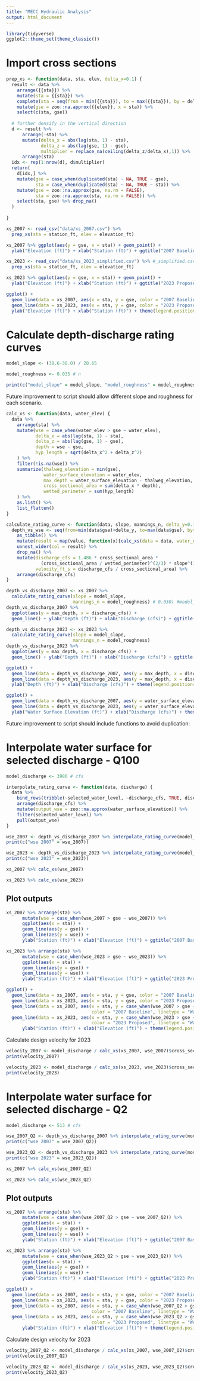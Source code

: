 ```yaml
---
title: "MECC Hydraulic Analysis"
output: html_document
---
```


```r
library(tidyverse)
ggplot2::theme_set(theme_classic())
```

# Import cross sections

```r
prep_xs <- function(data, sta, elev, delta_x=0.1) {
  result <- data %>%
    arrange({{sta}}) %>%
    mutate(sta = {{sta}}) %>%
    complete(sta = seq(from = min({{sta}}), to = max({{sta}}), by = delta_x)) %>%
    mutate(gse = zoo::na.approx({{elev}}, x = sta)) %>% 
    select(c(sta, gse))
  
  # further densify in the vertical direction
  d <- result %>% 
      arrange(-sta) %>%
      mutate(delta_x = abs(lag(sta, 1) - sta),
             delta_z = abs(lag(gse, 1) - gse),
             multiplier = replace_na(ceiling(delta_z/delta_x),1)) %>% 
      arrange(sta)
  idx <- rep(1:nrow(d), d$multiplier)
  return(
    d[idx,] %>% 
    mutate(gse = case_when(duplicated(sta) ~ NA, TRUE ~ gse),
           sta = case_when(duplicated(sta) ~ NA, TRUE ~ sta)) %>%
    mutate(gse = zoo::na.approx(gse, na.rm = FALSE),
           sta = zoo::na.approx(sta, na.rm = FALSE)) %>%
    select(sta, gse) %>% drop_na() 
  )
  
}

```

```r
xs_2007 <- read_csv("data/xs_2007.csv") %>%
  prep_xs(sta = station_ft, elev = elevation_ft) 

xs_2007 %>% ggplot(aes(y = gse, x = sta)) + geom_point() + 
  ylab("Elevation (ft)") + xlab("Station (ft)") + ggtitle("2007 Baseline") + coord_fixed(ratio = 1)
```

```r
xs_2023 <- read_csv("data/xs_2023_simplified.csv") %>% #_simplified.csv") %>%
  prep_xs(sta = station_ft, elev = elevation_ft) 

xs_2023 %>% ggplot(aes(y = gse, x = sta)) + geom_point() + 
  ylab("Elevation (ft)") + xlab("Station (ft)") + ggtitle("2023 Proposed") + coord_fixed(ratio = 1)
```




```r
ggplot() + 
  geom_line(data = xs_2007, aes(x = sta, y = gse, color = "2007 Baseline")) +
  geom_line(data = xs_2023, aes(x = sta, y = gse, color = "2023 Proposed")) +
  ylab("Elevation (ft)") + xlab("Station (ft)") + theme(legend.position="top", legend.title=element_blank())  + coord_fixed(ratio = 1)
```

# Calculate depth-discharge rating curves 

```r

model_slope <- (38.6-38.0) / 28.65

model_roughness <- 0.035 # n

print(c("model_slope" = model_slope, "model_roughness" = model_roughness))
```
Future improvement to script should allow different slope and roughness for each scenario.

```r
calc_xs <- function(data, water_elev) {
  data %>% 
    arrange(sta) %>%
    mutate(wse = case_when(water_elev > gse ~ water_elev),
           delta_x = abs(lag(sta, 1) - sta),
           delta_z = abs(lag(gse, 1) - gse),
           depth = wse - gse, 
           hyp_length = sqrt(delta_x^2 + delta_z^2)
    ) %>%
    filter(!is.na(wse)) %>% 
    summarize(thalweg_elevation = min(gse),
              water_surface_elevation = water_elev,
              max_depth = water_surface_elevation - thalweg_elevation,
              cross_sectional_area = sum(delta_x * depth),
              wetted_perimeter = sum(hyp_length)
    ) %>% 
    as.list() %>% 
    list_flatten()
}

calculate_rating_curve <- function(data, slope, mannings_n, delta_y=0.1) {
  depth_vs_wse <- seq(from=min(data$gse)+delta_y, to=max(data$gse), by=delta_y) %>% 
    as_tibble() %>%
    mutate(result = map(value, function(x){calc_xs(data = data, water_elev = x)})) %>% 
    unnest_wider(col = result) %>%
    drop_na() %>%
    mutate(discharge_cfs = 1.486 * cross_sectional_area * 
             (cross_sectional_area / wetted_perimeter)^(2/3) * slope^(1/2) * mannings_n^(-1),
           velocity_ft_s = discharge_cfs / cross_sectional_area) %>%
    arrange(discharge_cfs)
}
```

```r
depth_vs_discharge_2007 <- xs_2007 %>% 
  calculate_rating_curve(slope = model_slope,
                         mannings_n = model_roughness) # 0.030) #model_roughness)
depth_vs_discharge_2007 %>% 
  ggplot(aes(y = max_depth, x = discharge_cfs)) + 
  geom_line() + ylab("Depth (ft)") + xlab("Discharge (cfs)") + ggtitle("2007 Baseline")
```

```r
depth_vs_discharge_2023 <- xs_2023 %>% 
  calculate_rating_curve(slope = model_slope,
                         mannings_n = model_roughness)
depth_vs_discharge_2023 %>% 
  ggplot(aes(y = max_depth, x = discharge_cfs)) + 
  geom_line() + ylab("Depth (ft)") + xlab("Discharge (cfs)") + ggtitle("2023 Proposed") 
```

```r
ggplot() +
  geom_line(data = depth_vs_discharge_2007, aes(y = max_depth, x = discharge_cfs, color = "2007 Baseline")) +
  geom_line(data = depth_vs_discharge_2023, aes(y = max_depth, x = discharge_cfs, color = "2023 Proposed")) + 
  ylab("Depth (ft)") + xlab("Discharge (cfs)") + theme(legend.position="top", legend.title=element_blank())
```
```r
ggplot() +
  geom_line(data = depth_vs_discharge_2007, aes(y = water_surface_elevation, x = discharge_cfs, color = "2007 Baseline")) +
  geom_line(data = depth_vs_discharge_2023, aes(y = water_surface_elevation, x = discharge_cfs, color = "2023 Proposed")) + 
  ylab("Water Surface Elevation (ft)") + xlab("Discharge (cfs)") + theme(legend.position="top", legend.title=element_blank())
```

Future improvement to script should include functions to avoid duplication:

# Interpolate water surface for selected discharge - Q100

```r
model_discharge <- 3980 # cfs
```

```r
interpolate_rating_curve <- function(data, discharge) {
  data %>%
    bind_rows(tribble(~selected_water_level, ~discharge_cfs, TRUE, discharge)) %>%
    arrange(discharge_cfs) %>%
    mutate(output_wse = zoo::na.approx(water_surface_elevation)) %>%
    filter(selected_water_level) %>% 
    pull(output_wse)
}
```

```r
wse_2007 <- depth_vs_discharge_2007 %>% interpolate_rating_curve(model_discharge)
print(c("wse 2007" = wse_2007))
```

```r
wse_2023 <- depth_vs_discharge_2023 %>% interpolate_rating_curve(model_discharge)
print(c("wse 2023" = wse_2023))
```

```r
xs_2007 %>% calc_xs(wse_2007)
```

```r
xs_2023 %>% calc_xs(wse_2023)
```

## Plot outputs

```r
xs_2007 %>% arrange(sta) %>%
      mutate(wse = case_when(wse_2007 > gse ~ wse_2007)) %>%
      ggplot(aes(x = sta)) + 
      geom_line(aes(y = gse)) + 
      geom_line(aes(y = wse)) + 
      ylab("Station (ft)") + xlab("Elevation (ft)") + ggtitle("2007 Baseline") + coord_fixed(ratio = 1)
```
```r
xs_2023 %>% arrange(sta) %>%
      mutate(wse = case_when(wse_2023 > gse ~ wse_2023)) %>%
      ggplot(aes(x = sta)) + 
      geom_line(aes(y = gse)) + 
      geom_line(aes(y = wse)) + 
      ylab("Station (ft)") + xlab("Elevation (ft)") + ggtitle("2023 Proposed") + coord_fixed(ratio = 1)
```

```r
ggplot() + 
  geom_line(data = xs_2007, aes(x = sta, y = gse, color = "2007 Baseline", linetype = "Terrain")) +
  geom_line(data = xs_2023, aes(x = sta, y = gse, color = "2023 Proposed", linetype = "Terrain")) +
  geom_line(data = xs_2007, aes(x = sta, y = case_when(wse_2007 > gse ~ wse_2007), 
                                color = "2007 Baseline", linetype = "Water Surface")) + 
  geom_line(data = xs_2023, aes(x = sta, y = case_when(wse_2023 > gse ~ wse_2023), 
                                color = "2023 Proposed", linetype = "Water Surface")) + 
      ylab("Station (ft)") + xlab("Elevation (ft)") + theme(legend.position="top", legend.title=element_blank()) + coord_fixed(ratio = 1)
```

Calculate design velocity for 2023

```r

velocity_2007 <- model_discharge / calc_xs(xs_2007, wse_2007)$cross_sectional_area
print(velocity_2007)

```


```r

velocity_2023 <- model_discharge / calc_xs(xs_2023, wse_2023)$cross_sectional_area
print(velocity_2023)

```



# Interpolate water surface for selected discharge - Q2

```r
model_discharge <- 513 # cfs
```

```r
wse_2007_Q2 <- depth_vs_discharge_2007 %>% interpolate_rating_curve(model_discharge)
print(c("wse 2007" = wse_2007_Q2))
```

```r
wse_2023_Q2 <- depth_vs_discharge_2023 %>% interpolate_rating_curve(model_discharge)
print(c("wse 2023" = wse_2023_Q2))
```

```r
xs_2007 %>% calc_xs(wse_2007_Q2)
```

```r
xs_2023 %>% calc_xs(wse_2023_Q2)
```

## Plot outputs

```r
xs_2007 %>% arrange(sta) %>%
      mutate(wse = case_when(wse_2007_Q2 > gse ~ wse_2007_Q2)) %>%
      ggplot(aes(x = sta)) + 
      geom_line(aes(y = gse)) + 
      geom_line(aes(y = wse)) + 
      ylab("Station (ft)") + xlab("Elevation (ft)") + ggtitle("2007 Baseline") + coord_fixed(ratio = 1)
```
```r
xs_2023 %>% arrange(sta) %>%
      mutate(wse = case_when(wse_2023_Q2 > gse ~ wse_2023_Q2)) %>%
      ggplot(aes(x = sta)) + 
      geom_line(aes(y = gse)) + 
      geom_line(aes(y = wse)) + 
      ylab("Station (ft)") + xlab("Elevation (ft)") + ggtitle("2023 Proposed") + coord_fixed(ratio = 1)
```

```r
ggplot() + 
  geom_line(data = xs_2007, aes(x = sta, y = gse, color = "2007 Baseline", linetype = "Terrain")) +
  geom_line(data = xs_2023, aes(x = sta, y = gse, color = "2023 Proposed", linetype = "Terrain")) +
  geom_line(data = xs_2007, aes(x = sta, y = case_when(wse_2007_Q2 > gse ~ wse_2007_Q2), 
                                color = "2007 Baseline", linetype = "Water Surface")) + 
  geom_line(data = xs_2023, aes(x = sta, y = case_when(wse_2023_Q2 > gse ~ wse_2023_Q2), 
                                color = "2023 Proposed", linetype = "Water Surface")) + 
      ylab("Station (ft)") + xlab("Elevation (ft)") + theme(legend.position="top", legend.title=element_blank()) + coord_fixed(ratio = 1)
```

Calculate design velocity for 2023

```r

velocity_2007_Q2 <- model_discharge / calc_xs(xs_2007, wse_2007_Q2)$cross_sectional_area
print(velocity_2007_Q2)

```

```r

velocity_2023_Q2 <- model_discharge / calc_xs(xs_2023, wse_2023_Q2)$cross_sectional_area
print(velocity_2023_Q2)

```
